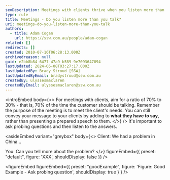 ```yaml
---
seoDescription: Meetings with clients thrive when you listen more than you talk, aiming for a 70% to 30% ratio. By probing and responding, you build strong relationships and meet client needs.
type: rule
title: Meetings - Do you listen more than you talk?
uri: meetings-do-you-listen-more-than-you-talk
authors:
  - title: Adam Cogan
    url: https://ssw.com.au/people/adam-cogan
related: []
redirects: []
created: 2010-07-16T06:28:13.000Z
archivedreason: null
guid: e2bb8b84-6477-47a9-b589-9e7093647094
lastUpdated: 2024-06-08T03:27:17.000Z
lastUpdatedBy: Brady Stroud [SSW]
lastUpdatedByEmail: bradystroud@ssw.com.au
createdBy: ulyssesmaclaren
createdByEmail: ulyssesmaclaren@ssw.com.au
---
```


<introEmbed
  body={<>
For meetings with clients, aim for a ratio of 70% to 30% - that is, 70% of the time the customer should be talking. Remember the purpose of the meeting is to meet the client's needs. You can still convey your message to your clients by adding to **what they have to say**, rather than presenting a prepared speech to them.
  </>}
/>
It's important to ask probing questions and then listen to the answers.

<asideEmbed
  variant="greybox"
  body={<>
    Client: We had a problem in China...

You: Can you tell more about the problem?
  </>}
  figureEmbed={{
    preset: "default",
    figure: 'XXX',
    shouldDisplay: false
  }}
/>

<figureEmbed figureEmbed={{
  preset: "goodExample",
  figure: 'Figure: Good Example - Ask probing question',
  shouldDisplay: true
} } />
